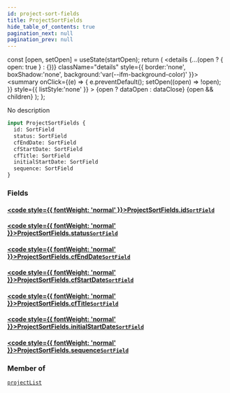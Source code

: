 ```yaml
---
id: project-sort-fields
title: ProjectSortFields
hide_table_of_contents: true
pagination_next: null
pagination_prev: null
---
```







  const [open, setOpen] = useState(startOpen);
  return (
    <details {...(open ? { open: true } : {})} className="details" style={{ border:'none', boxShadow:'none', background:'var(--ifm-background-color)' }}>
      <summary
        onClick={(e) => {
          e.preventDefault();
          setOpen((open) => !open);
        }}
        style={{ listStyle:'none' }}
      >
      {open ? dataOpen : dataClose}
      </summary>
      {open && children}
    </details>
  );
};




No description


```graphql
input ProjectSortFields {
  id: SortField
  status: SortField
  cfEndDate: SortField
  cfStartDate: SortField
  cfTitle: SortField
  initialStartDate: SortField
  sequence: SortField
}
```




### Fields

#### [<code style={{ fontWeight: 'normal' }}>ProjectSortFields.<b>id</b></code>](#)<Bullet />[`SortField`](/cris/inputs/sort-field) <Badge class="secondary" text="input"/>
> 
> 

#### [<code style={{ fontWeight: 'normal' }}>ProjectSortFields.<b>status</b></code>](#)<Bullet />[`SortField`](/cris/inputs/sort-field) <Badge class="secondary" text="input"/>
> 
> 

#### [<code style={{ fontWeight: 'normal' }}>ProjectSortFields.<b>cfEndDate</b></code>](#)<Bullet />[`SortField`](/cris/inputs/sort-field) <Badge class="secondary" text="input"/>
> 
> 

#### [<code style={{ fontWeight: 'normal' }}>ProjectSortFields.<b>cfStartDate</b></code>](#)<Bullet />[`SortField`](/cris/inputs/sort-field) <Badge class="secondary" text="input"/>
> 
> 

#### [<code style={{ fontWeight: 'normal' }}>ProjectSortFields.<b>cfTitle</b></code>](#)<Bullet />[`SortField`](/cris/inputs/sort-field) <Badge class="secondary" text="input"/>
> 
> 

#### [<code style={{ fontWeight: 'normal' }}>ProjectSortFields.<b>initialStartDate</b></code>](#)<Bullet />[`SortField`](/cris/inputs/sort-field) <Badge class="secondary" text="input"/>
> 
> 

#### [<code style={{ fontWeight: 'normal' }}>ProjectSortFields.<b>sequence</b></code>](#)<Bullet />[`SortField`](/cris/inputs/sort-field) <Badge class="secondary" text="input"/>
> 
> 



### Member of

[`projectList`](/cris/queries/project-list)  <Badge class="secondary" text="query"/>

